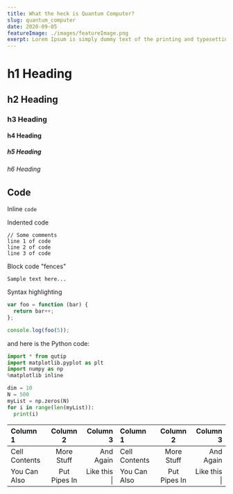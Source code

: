 ```yaml
---
title: What the heck is Quantum Computer?
slug: quantum_computer
date: 2020-09-05
featureImage: ./images/featureImage.png
exerpt: Lorem Ipsum is simply dummy text of the printing and typesetting industry. Lorem Ipsum has been the industry's standard dummy text ever since the 1500s, when an unknown printer took a galley of type and scrambled it to make a type specimen book.
---
```


# h1 Heading
## h2 Heading
### h3 Heading
#### h4 Heading
##### h5 Heading
###### h6 Heading


## Code

Inline `code`

Indented code

    // Some comments
    line 1 of code
    line 2 of code
    line 3 of code


Block code "fences"

```
Sample text here...
```

Syntax highlighting

``` js
var foo = function (bar) {
  return bar++;
};

console.log(foo(5));
```
and here is the Python code:
``` python
import * from qutip
import matplotlib.pyplot as plt
import numpy as np
%matplotlib inline

dim = 10
N = 500
myList = np.zeros(N)
for i in range(len(myList)):
  print(i)
```
| Column 1       | Column 2     | Column 3     | Column 1       | Column 2     | Column 3     |
| :------------- | :----------: | -----------: | :------------- | :----------: | -----------: |
|  Cell Contents | More Stuff   | And Again    |  Cell Contents | More Stuff   | And Again    |
| You Can Also   | Put Pipes In | Like this \| | You Can Also   | Put Pipes In | Like this \| |